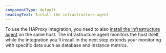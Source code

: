 ```yaml
---
componentType: default
headingText: Install the infrastructure agent
---
```


To use the HAProxy integration, you need to also [install the infrastructure agent](/docs/infrastructure/install-infrastructure-agent/get-started/install-infrastructure-agent-new-relic/) on the same host. The infrastructure agent monitors the host itself, while the integration you'll install in the next step extends your monitoring with specific data such as database and instance metrics.
